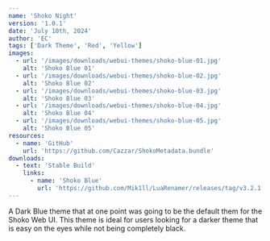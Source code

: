 ```yaml
---
name: 'Shoko Night'
version: '1.0.1'
date: 'July 10th, 2024'
author: 'EC'
tags: ['Dark Theme', 'Red', 'Yellow']
images:
  - url: '/images/downloads/webui-themes/shoko-blue-01.jpg'
    alt: 'Shoko Blue 01'
  - url: '/images/downloads/webui-themes/shoko-blue-02.jpg'
    alt: 'Shoko Blue 02'
  - url: '/images/downloads/webui-themes/shoko-blue-03.jpg'
    alt: 'Shoko Blue 03'
  - url: '/images/downloads/webui-themes/shoko-blue-04.jpg'
    alt: 'Shoko Blue 04'
  - url: '/images/downloads/webui-themes/shoko-blue-05.jpg'
    alt: 'Shoko Blue 05'
resources:
  - name: 'GitHub'
    url: 'https://github.com/Cazzar/ShokoMetadata.bundle'
downloads:
  - text: 'Stable Build'
    links:
      - name: 'Shoko Blue'
        url: 'https://github.com/Mik1ll/LuaRenamer/releases/tag/v3.2.1'
---
```


A Dark Blue theme that at one point was going to be the default them for the Shoko Web UI. This theme is ideal for users
looking for a darker theme that is easy on the eyes while not being completely black.
